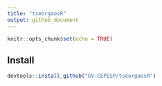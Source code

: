 ```yaml
---
title: "tseorgaosR"
output: github_document
---
```


```r
knitr::opts_chunk$set(echo = TRUE)
```

## Install

```r
devtools::install_github("GV-CEPESP/tseorgaosR")
```

